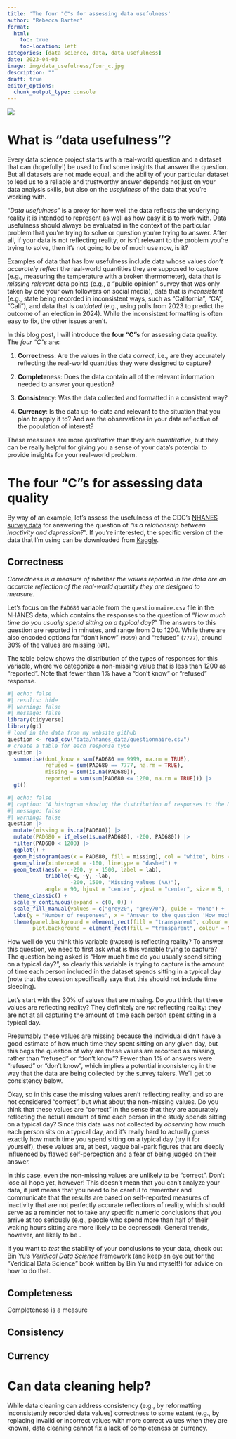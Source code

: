 ```yaml
---
title: 'The four "C"s for assessing data usefulness'
author: "Rebecca Barter"
format:
  html:
    toc: true
    toc-location: left
categories: [data science, data, data usefulness]
date: 2023-04-03
image: img/data_usefulness/four_c.jpg
description: ""
draft: true
editor_options: 
  chunk_output_type: console
---
```


![](img/data_usefulness/four_c.jpg){fig-alt='A logo for the data usefulness'}

# What is "data usefulness"?

Every data science project starts with a real-world question and a dataset that can (hopefully!) be used to find some insights that answer the question. But all datasets are not made equal, and the ability of your particular dataset to lead us to a reliable and trustworthy answer depends not just on your data analysis skills, but also on the *usefulness* of the data that you're working with. 

"*Data usefulness*" is a proxy for how well the data reflects the underlying reality it is intended to represent as well as how easy it is to work with. Data usefulness should always be evaluated in the context of the particular problem that you're trying to solve or question you're trying to answer. After all, if your data is not reflecting reality, or isn't relevant to the problem you're trying to solve, then it's not going to be of much use now, is it?

Examples of data that has low usefulness include data whose values *don't accurately reflect* the real-world quantities they are supposed to capture (e.g., measuring the temperature with a broken thermometer), data that is *missing relevant* data points (e.g., a "public opinion" survey that was only taken by one your own followers on social media), data that is *inconsistent* (e.g., state being recorded in inconsistent ways, such as "California", "CA", "Cali"), and data that is *outdated* (e.g., using polls from 2023 to predict the outcome of an election in 2024). While the inconsistent formatting is often easy to fix, the other issues aren't.

In this blog post, I will introduce the **four "C"s** for assessing data quality. The *four "C"s* are:

1. **Correct**ness: Are the values in the data *correct*, i.e., are they accurately reflecting the real-world quantities they were designed to capture? 

1. **Complete**ness: Does the data contain all of the relevant information needed to answer your question?

1. **Consist**ency: Was the data collected and formatted in a consistent way?

1. **Currency**: Is the data up-to-date and relevant to the situation that you plan to apply it to? And are the observations in your data reflective of the population of interest?

These measures are more *qualitative* than they are *quantitative*, but they can be really helpful for giving you a sense of your data's potential to provide insights for your real-world problem.


# The four "C"s for assessing data quality

By way of an example, let's assess the usefulness of the CDC's [NHANES survey data](https://www.cdc.gov/nchs/nhanes/index.htm) for answering the question of "*is a relationship between inactivity and depression?*". If you're interested, the specific version of the data that I'm using can be downloaded from [Kaggle](https://www.kaggle.com/datasets/cdc/national-health-and-nutrition-examination-survey). 


## Correctness

*Correctness is a measure of whether the values reported in the data are an accurate reflection of the real-world quantity they are designed to measure.*

Let's focus on the `PAD680` variable from the `questionnaire.csv` file in the NHANES data, which contains the responses to the question of "*How much time do you usually spend sitting on a typical day?*" The answers to this question are reported in minutes, and range from 0 to 1200. While there are also encoded options for "don't know" (`9999`) and "refused" (`7777`), around 30\% of the values are missing (`NA`). 

The table below shows the distribution of the types of responses for this variable, where we categorize a non-missing value that is less than 1200 as "reported". Note that fewer than 1% have a "don't know" or "refused" response.


```r
#| echo: false
#| results: hide
#| warning: false
#| message: false
library(tidyverse)
library(gt)
# load in the data from my website github
question <- read_csv("data/nhanes_data/questionnaire.csv")
# create a table for each response type
question |> 
  summarise(dont_know = sum(PAD680 == 9999, na.rm = TRUE),
            refused = sum(PAD680 == 7777, na.rm = TRUE),
            missing = sum(is.na(PAD680)),
            reported = sum(sum(PAD680 <= 1200, na.rm = TRUE))) |>
  gt()
```


```r
#| echo: false
#| caption: "A histogram showing the distribution of responses to the NHANES question 'How much time do you usually spend sitting on a typical day?', with a ghost column added to convey the number of missing values."
#| message: false
#| warning: false
question |>
  mutate(missing = is.na(PAD680)) |>
  mutate(PAD680 = if_else(is.na(PAD680), -200, PAD680)) |>
  filter(PAD680 < 1200) |>
  ggplot() +
  geom_histogram(aes(x = PAD680, fill = missing), col = "white", bins = 20) +
  geom_vline(xintercept = -100, linetype = "dashed") +
  geom_text(aes(x = -200, y = 1500, label = lab), 
            tribble(~x, ~y, ~lab,
                    -200, 1500, "Missing values (NA)"),
            angle = 90, hjust = "center", vjust = "center", size = 5, nudge_x = -12.5) +
  theme_classic() +
  scale_y_continuous(expand = c(0, 0)) +
  scale_fill_manual(values = c("grey20", "grey70"), guide = "none") +
  labs(y = "Number of responses", x = "Answer to the question 'How much time do you usually spend sitting on a typical day?'") +
  theme(panel.background = element_rect(fill = "transparent", colour = NA),  
        plot.background = element_rect(fill = "transparent", colour = NA))
```


How well do you think this variable (`PAD680`) is reflecting reality? To answer this question, we need to first ask what is this variable trying to capture? The question being asked is "How much time do you usually spend sitting on a typical day?", so clearly this variable is trying to capture is the amount of time each person included in the dataset spends sitting in a typical day (note that the question specifically says that this should not include time sleeping).

Let's start with the 30% of values that are missing. Do you think that these values are reflecting reality? They definitely are *not* reflecting reality: they are not at all capturing the amount of time each person spent sitting in a typical day.  

Presumably these values are missing because the individual didn't have a good estimate of how much time they spent sitting on any given day, but this begs the question of why are these values are recorded as missing, rather than "refused" or "don't know"? Fewer than 1% of answers were "refused" or "don't know", which implies a potential inconsistency in the way that the data are being collected by the survey takers. We'll get to consistency below.

Okay, so in this case the missing values aren't reflecting reality, and so are not considered "correct", but what about the non-missing values. Do you think that these values are "correct" in the sense that they are accurately reflecting the actual amount of time each person in the study spends sitting on a typical day? Since this data was not collected by *observing* how much each person sits on a typical day, and it's really hard to actually guess exactly how much time you spend sitting on a typical day (try it for yourself), these values are, at best, vague ball-park figures that are deeply influenced by flawed self-perception and a fear of being judged on their answer.

In this case, even the non-missing values are unlikely to be "correct". Don't lose all hope yet, however! This doesn't mean that you can't analyze your data, it just means that you need to be careful to remember and communicate that the results are based on self-reported measures of inactivity that are not perfectly accurate reflections of reality, which should serve as a reminder not to take any specific numeric conclusions that you arrive at too seriously (e.g., people who spend more than half of their waking hours sitting are more likely to be depressed). General trends, however, are likely to be . 

If you want to *test* the stability of your conclusions to your data, check out Bin Yu's [*Veridical Data Science*](https://www.pnas.org/doi/10.1073/pnas.1901326117) framework (and keep an eye out for the "Veridical Data Science" book written by Bin Yu and myself!) for advice on how to do that.




## Completeness

Completeness is a measure 

## Consistency

## Currency



# Can data cleaning help?

While data cleaning can address consistency (e.g., by reformatting inconsistently recorded data values) correctness to some extent (e.g., by replacing invalid or incorrect values with more correct values when they are known), data cleaning cannot fix a lack of completeness or currency.

